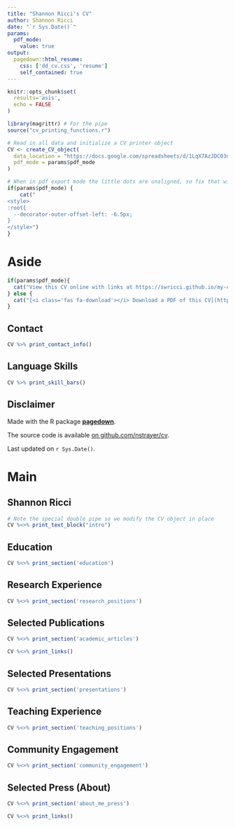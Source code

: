 ```yaml
---
title: "Shannon Ricci's CV"
author: Shannon Ricci
date: "`r Sys.Date()`"
params:
  pdf_mode:
    value: true
output:
  pagedown::html_resume:
    css: ['dd_cv.css', 'resume']
    self_contained: true
---
```


```r
knitr::opts_chunk$set(
  results='asis', 
  echo = FALSE
)

library(magrittr) # For the pipe
source("cv_printing_functions.r")

# Read in all data and initialize a CV printer object
CV <- create_CV_object(
  data_location = "https://docs.google.com/spreadsheets/d/1LqX7AzJDC03nr9K6mF6LdEPIoHdADBuLbi_IDqlKTnc/edit#gid=340636497",  
  pdf_mode = params$pdf_mode
)

```


```r
# When in pdf export mode the little dots are unaligned, so fix that with some conditional CSS.
if(params$pdf_mode) {
    cat("
<style>
:root{
  --decorator-outer-offset-left: -6.5px;
}
</style>")
}
```


Aside
================================================================================

```r
if(params$pdf_mode){
  cat("View this CV online with links at https://swricci.github.io/my-cv/")
} else {
  cat("[<i class='fas fa-download'></i> Download a PDF of this CV](https://github.com/swricci/my-cv/blob/main/cv.pdf)")
}
```

Contact {#contact}
--------------------------------------------------------------------------------

```r
CV %>% print_contact_info()
```



Language Skills {#skills}
--------------------------------------------------------------------------------

```r
CV %>% print_skill_bars()
```



Disclaimer {#disclaimer}
--------------------------------------------------------------------------------

Made with the R package [**pagedown**](https://github.com/rstudio/pagedown). 

The source code is available [on github.com/nstrayer/cv](https://github.com/swricci/my-cv).

Last updated on `r Sys.Date()`.



Main
================================================================================

Shannon Ricci {#title}
--------------------------------------------------------------------------------

```r
# Note the special double pipe so we modify the CV object in place
CV %<>% print_text_block("intro") 
```



Education {data-icon=graduation-cap data-concise=true}
--------------------------------------------------------------------------------

```r
CV %<>% print_section('education')
```


Research Experience {data-icon=laptop}
--------------------------------------------------------------------------------

```r
CV %<>% print_section('research_positions')
```


Selected Publications {data-icon=book}
--------------------------------------------------------------------------------

```r
CV %<>% print_section('academic_articles')
```


```r
CV %<>% print_links()
```


Selected Presentations {data-icon=chart-line}
--------------------------------------------------------------------------------

```r
CV %<>% print_section('presentations')
```


Teaching Experience {data-icon=chalkboard-teacher}
--------------------------------------------------------------------------------

```r
CV %<>% print_section('teaching_positions')
```


Community Engagement {data-icon=handshake}
--------------------------------------------------------------------------------

```r
CV %<>% print_section('community_engagement')
```


Selected Press (About)  {data-icon=newspaper}
--------------------------------------------------------------------------------

```r
CV %<>% print_section('about_me_press')
```

```r
CV %<>% print_links()
```


